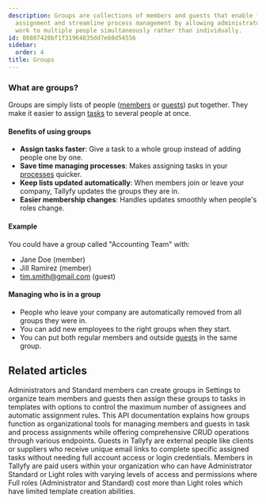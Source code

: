 ```yaml
---
description: Groups are collections of members and guests that enable faster task
  assignment and streamline process management by allowing administrators to assign
  work to multiple people simultaneously rather than individually.
id: 08807420bf1f31964835dd7e60d54556
sidebar:
  order: 4
title: Groups
---
```


### What are groups?

Groups are simply lists of people ([members](/products/pro/documenting/members/) or [guests](/products/pro/documenting/guests/)) put together. They make it easier to assign [tasks](/products/pro/tracking-and-tasks/tasks/) to several people at once.

#### Benefits of using groups

- **Assign tasks faster**: Give a task to a whole group instead of adding people one by one.
- **Save time managing processes**: Makes assigning tasks in your [processes](/products/pro/tracking-and-tasks/processes/) quicker.
- **Keep lists updated automatically**: When members join or leave your company, Tallyfy updates the groups they are in.
- **Easier membership changes**: Handles updates smoothly when people's roles change.

#### Example

You could have a group called "Accounting Team" with:
- Jane Doe (member)
- Jill Ramirez (member)
- tim.smith@gmail.com (guest)

#### Managing who is in a group

- People who leave your company are automatically removed from all groups they were in.
- You can add new employees to the right groups when they start.
- You can put both regular members and outside [guests](/products/pro/documenting/guests/) in the same group.


<PageTree />


## Related articles
<CardGrid>
<LinkTitleCard header="<b>Groups > Create and assign groups</b>" href="/products/pro/documenting/groups/how-to-manage-groups-and-assign-tasks-in-tallyfy/" > Administrators and Standard members can create groups in Settings to organize team members and guests then assign these groups to tasks in templates with options to control the maximum number of assignees and automatic assignment rules. </LinkTitleCard>
<LinkTitleCard header="<b>Code Samples > Managing groups</b>" href="/products/pro/integrations/open-api/code-samples/groups/" > This API documentation explains how groups function as organizational tools for managing members and guests in task and process assignments while offering comprehensive CRUD operations through various endpoints. </LinkTitleCard>
<LinkTitleCard header="<b>Documenting > Guests</b>" href="/products/pro/documenting/guests/" > Guests in Tallyfy are external people like clients or suppliers who receive unique email links to complete specific assigned tasks without needing full account access or login credentials. </LinkTitleCard>
<LinkTitleCard header="<b>Documenting > Members</b>" href="/products/pro/documenting/members/" > Members in Tallyfy are paid users within your organization who can have Administrator Standard or Light roles with varying levels of access and permissions where Full roles (Administrator and Standard) cost more than Light roles which have limited template creation abilities. </LinkTitleCard>
</CardGrid>